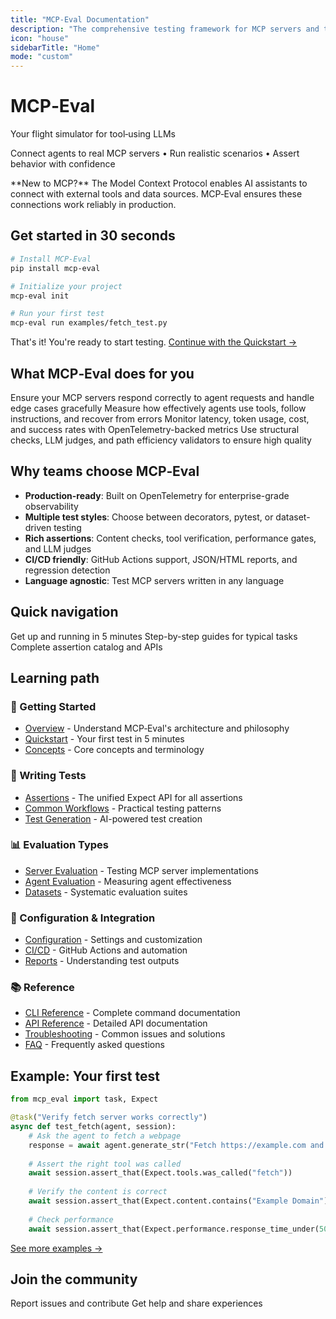 ```yaml
---
title: "MCP‑Eval Documentation"
description: "The comprehensive testing framework for MCP servers and tool-using agents. Build confidence in your AI integrations with production-grade evaluation tools."
icon: "house"
sidebarTitle: "Home"
mode: "custom"
---
```


<div style={{textAlign:'center', marginTop: 32, marginBottom: 32}}>
  <h1>MCP‑Eval</h1>
  <p style={{fontSize: '1.25rem', marginBottom: 24}}>Your flight simulator for tool‑using LLMs</p>
  <p style={{fontSize: '1rem', opacity: 0.9}}>Connect agents to real MCP servers • Run realistic scenarios • Assert behavior with confidence</p>
</div>

<Note>
  **New to MCP?** The Model Context Protocol enables AI assistants to connect with external tools and data sources. MCP‑Eval ensures these connections work reliably in production.
</Note>

## Get started in 30 seconds

```bash
# Install MCP-Eval
pip install mcp-eval

# Initialize your project
mcp-eval init

# Run your first test
mcp-eval run examples/fetch_test.py
```

That's it! You're ready to start testing. [Continue with the Quickstart →](./quickstart.mdx)

## What MCP‑Eval does for you

<CardGroup cols={2}>
  <Card title="Test MCP Servers" icon="server">
    Ensure your MCP servers respond correctly to agent requests and handle edge cases gracefully
  </Card>
  <Card title="Evaluate Agents" icon="robot">
    Measure how effectively agents use tools, follow instructions, and recover from errors
  </Card>
  <Card title="Track Performance" icon="chart-line">
    Monitor latency, token usage, cost, and success rates with OpenTelemetry-backed metrics
  </Card>
  <Card title="Assert Quality" icon="check-circle">
    Use structural checks, LLM judges, and path efficiency validators to ensure high quality
  </Card>
</CardGroup>

## Why teams choose MCP‑Eval

* **Production-ready**: Built on OpenTelemetry for enterprise-grade observability
* **Multiple test styles**: Choose between decorators, pytest, or dataset-driven testing
* **Rich assertions**: Content checks, tool verification, performance gates, and LLM judges
* **CI/CD friendly**: GitHub Actions support, JSON/HTML reports, and regression detection
* **Language agnostic**: Test MCP servers written in any language

## Quick navigation

<CardGroup cols={3}>
  <Card title="Quickstart" icon="rocket" href="./quickstart">
    Get up and running in 5 minutes
  </Card>
  <Card title="Common Workflows" icon="graduation-cap" href="./common-workflows">
    Step-by-step guides for typical tasks
  </Card>
  <Card title="API Reference" icon="code" href="./api-catalog">
    Complete assertion catalog and APIs
  </Card>
</CardGroup>

## Learning path

### 🚀 Getting Started
* [Overview](./overview.mdx) - Understand MCP‑Eval's architecture and philosophy
* [Quickstart](./quickstart.mdx) - Your first test in 5 minutes
* [Concepts](./concepts.mdx) - Core concepts and terminology

### 🧪 Writing Tests
* [Assertions](./assertions.mdx) - The unified Expect API for all assertions
* [Common Workflows](./common-workflows.mdx) - Practical testing patterns
* [Test Generation](./test-generation.mdx) - AI-powered test creation

### 📊 Evaluation Types
* [Server Evaluation](./server-evaluation.mdx) - Testing MCP server implementations
* [Agent Evaluation](./agent-evaluation.mdx) - Measuring agent effectiveness
* [Datasets](./datasets.mdx) - Systematic evaluation suites

### 🔧 Configuration & Integration
* [Configuration](./configuration.mdx) - Settings and customization
* [CI/CD](./ci-cd.mdx) - GitHub Actions and automation
* [Reports](./reports.mdx) - Understanding test outputs

### 📚 Reference
* [CLI Reference](./cli-reference.mdx) - Complete command documentation
* [API Reference](./api-catalog.mdx) - Detailed API documentation
* [Troubleshooting](./troubleshooting.mdx) - Common issues and solutions
* [FAQ](./faq.mdx) - Frequently asked questions

## Example: Your first test

```python
from mcp_eval import task, Expect

@task("Verify fetch server works correctly")
async def test_fetch(agent, session):
    # Ask the agent to fetch a webpage
    response = await agent.generate_str("Fetch https://example.com and summarize it")
    
    # Assert the right tool was called
    await session.assert_that(Expect.tools.was_called("fetch"))
    
    # Verify the content is correct
    await session.assert_that(Expect.content.contains("Example Domain"), response=response)
    
    # Check performance
    await session.assert_that(Expect.performance.response_time_under(5000))
```

[See more examples →](./examples.mdx)

## Join the community

<CardGroup cols={2}>
  <Card title="GitHub" icon="github" href="https://github.com/anthropics/mcp-eval">
    Report issues and contribute
  </Card>
  <Card title="Discord" icon="discord" href="https://discord.gg/mcp-eval">
    Get help and share experiences
  </Card>
</CardGroup>

